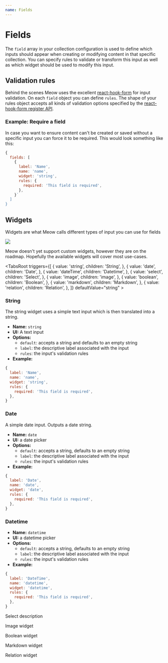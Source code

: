 ```yaml
---
name: Fields
---
```

# Fields

The `field` array in your collection configuration is used to define which inputs should appear when creating or modifying content in that specific collection. You can specify rules to validate or transform this input as well as which widget should be used to modify this input.

## Validation rules

Behind the scenes Meow uses the excellent [react-hook-form](https://react-hook-form.com/) for input validation. On each `field` object you can define `rules`. The shape of your rules object accepts all kinds of validation options specified by the [react-hook-form register API](https://react-hook-form.com/api/useform/register/).

### Example: Require a field

In case you want to ensure content can't be created or saved without a specific input you can force it to be required. This would look something like this:

```js
{
  fields: [
    {
      label: 'Name',
      name: 'name',
      widget: 'string',
      rules: {
        required: 'This field is required',
      },
    }`
  ]
}
```

## Widgets

Widgets are what Meow calls different types of input you can use for fields

![]( "")

<Note>

Meow doesn't yet support custom widgets, however they are on the roadmap. Hopefully the available widgets will cover most use-cases.

</Note>

<TabsRoot triggers={[
{
value: 'string',
children: 'String',
},
{
value: 'date',
children: 'Date',
},
{
value: 'dateTime',
children: 'Datetime',
},
{
value: 'select',
children: 'Select',
},
{
value: 'image',
children: 'image',
},
{
value: 'boolean',
children: 'Boolean',
},
{
value: 'markdown',
children: 'Markdown',
},
{
value: 'relation',
children: 'Relation',
},
]} defaultValue="string" >

<TabsContent value="string" >

### String

The string widget uses a simple text input which is then translated into a string.

  - **Name:** `string`
  - **UI:** A text input
  - **Options:**
    - `default`: accepts a string and defaults to an empty string
    - `label`: the descriptive label associated with the input
    - `rules`: the input's validation rules
  - **Example:**

```javascript
{
  label: 'Name',
  name: 'name',
  widget: 'string',
  rules: {
    required: 'This field is required',
  },
}
```

</TabsContent>

<TabsContent value="date" >

### Date

A simple date input. Outputs a date string.

  - **Name:** `date`
  - **UI:** a date picker
  - **Options:**
    - `default`: accepts a string, defaults to an empty string
    - `label`:  the descriptive label associated with the input
    - `rules`: the input's validation rules
  - **Example:**

```javascript
{
  label: 'Date',
  name: 'date',
  widget: 'date',
  rules: {
    required: 'This field is required',
  },
}
```

</TabsContent>

<TabsContent value="dateTime" >

### Datetime

  - **Name:** `datetime`
  - **UI:** a datetime picker
  - **Options:**
    - `default`: accepts a string, defaults to an empty string
    - `label`:  the descriptive label associated with the input
    - `rules`: the input's validation rules
  - **Example:**

```javascript
{
  label: 'DateTime',
  name: 'datetime',
  widget: 'datetime',
  rules: {
    required: 'This field is required',
  },
}
```

</TabsContent>

<TabsContent value="select" >

Select description

</TabsContent>

<TabsContent value="image" >

Image widget

</TabsContent>

<TabsContent value="boolean" >

Boolean widget

</TabsContent>

<TabsContent value="markdown" >

Markdown widget

</TabsContent>

<TabsContent value="relation" >

Relation widget

</TabsContent>

</TabsRoot>

